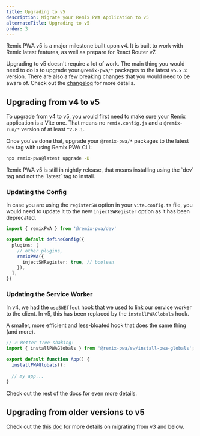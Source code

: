 ```yaml
---
title: Upgrading to v5
description: Migrate your Remix PWA Application to v5
alternateTitle: Upgrading to v5
order: 3
---
```


Remix PWA v5 is a major milestone built upon v4. It is built to work with Remix latest features, as well as prepare for React Router v7.

Upgrading to v5 doesn't require a lot of work. The main thing you would need to do is to upgrade your `@remix-pwa/*` packages to the latest `v5.x.x` version. There are also a few breaking changes that you would need to be aware of.
Check out the [changelog](/docs/next/changelog) for more details.

## Upgrading from v4 to v5

To upgrade from v4 to v5, you would first need to make sure your Remix application is a Vite one. That means no `remix.config.js` and
a `@remix-run/*` version of at least `^2.8.1`.

Once you've done that, upgrade your `@remix-pwa/*` packages to the latest `dev` tag with using Remix PWA CLI:

```bash
npx remix-pwa@latest upgrade -D
```

<Info>
  Remix PWA v5 is still in nightly release, that means installing using the `dev` tag and not the `latest` tag to install.
</Info>

### Updating the Config

In case you are using the `registerSW` option in your `vite.config.ts` file, you would need to update it to the new `injectSWRegister` option as it has been deprecated.

```ts {{ filename: 'vite.config.ts' }}
import { remixPWA } from '@remix-pwa/dev'

export default defineConfig({
  plugins: [
    // other plugins,
    remixPWA({
      injectSWRegister: true, // boolean
    }),
  ],
})
```

### Updating the Service Worker

In v4, we had the `useSWEffect` hook that we used to link our service worker to the client. In v5, this has been replaced by the `installPWAGlobals` hook.

A smaller, more efficient and less-bloated hook that does the same thing (and more).

```ts {{ filename: 'app/root.tsx' }}
// 🔥 Better tree-shaking!
import { installPWAGlobals } from '@remix-pwa/sw/install-pwa-globals';

export default function App() {
  installPWAGlobals();
  
  // my app...
}
```

Check out the rest of the docs for even more details.

## Upgrading from older versions to v5

Check out the [this doc](/docs/main/v4) for more details on migrating from v3 and below.
